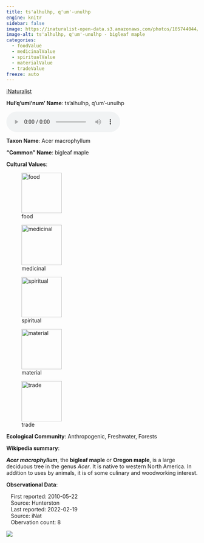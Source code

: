 ```yaml
---
title: ts'alhulhp, q'um'-unulhp
engine: knitr
sidebar: false
image: https://inaturalist-open-data.s3.amazonaws.com/photos/105744044/medium.jpeg
image-alt: ts'alhulhp, q'um'-unulhp - bigleaf maple
categories:
  - foodValue
  - medicinalValue
  - spiritualValue
  - materialValue
  - tradeValue
freeze: auto
---
```


<div role="img" class="imerss-photo" style="background-image: url(https://inaturalist-open-data.s3.amazonaws.com/photos/105744044/medium.jpeg)" 
 alt="ts'alhulhp, q'um'-unulhp - bigleaf maple">
 <a href="https://www.inaturalist.org/taxa/48227" target="_blank" class="taxonDisplay-iNat-extern">iNaturalist<span class="external-link"></span></a>
</div>

**Hul'q'umi'num' Name**: ts'alhulhp, q'um'-unulhp

<audio controls>
  <source src="../../NA" type="audio/mpeg">
</audio>

**Taxon Name**: Acer macrophyllum

**"Common" Name**: bigleaf maple

**Cultural Values**:

:::{layout-nrow=1}
![food](/files/food.svg){width=106px}

![medicinal](/files/medicinal.svg){width=106px}

![spiritual](/files/spiritual.svg){width=106px}

![material](/files/material.svg){width=106px}

![trade](/files/trade.svg){width=106px}
:::

**Ecological Community**: Anthropogenic, Freshwater, Forests

**Wikipedia summary**:
<p class="mw-empty-elt">
</p>

<p><i><b>Acer macrophyllum</b></i>, the <b>bigleaf maple</b> or <b>Oregon maple</b>, is a large deciduous tree in the genus <i>Acer</i>. It is native to western North America. In addition to uses by animals, it is of some culinary and woodworking interest.


**Observational Data**:

|    First reported: 2010-05-22

|    Source: Hunterston

|    Last reported: 2022-02-19

|    Source: iNat

|    Obervation count: 8

![](community_dist.png)
